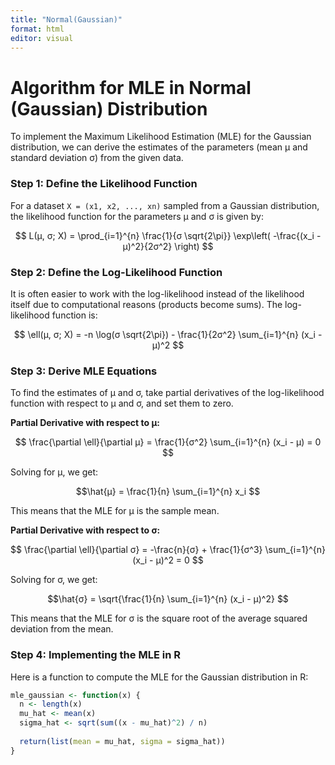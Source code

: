 ```yaml
---
title: "Normal(Gaussian)"
format: html
editor: visual
---
```


# Algorithm for MLE in Normal (Gaussian) Distribution

To implement the Maximum Likelihood Estimation (MLE) for the Gaussian distribution, we can derive the estimates of the parameters (mean μ and standard deviation σ) from the given data.

### Step 1: Define the Likelihood Function

For a dataset `X = (x1, x2, ..., xn)` sampled from a Gaussian distribution, the likelihood function for the parameters μ and σ is given by:

$$ L(μ, σ; X) = \prod_{i=1}^{n} \frac{1}{σ \sqrt{2\pi}} \exp\left( -\frac{(x_i - μ)^2}{2σ^2} \right) $$

### Step 2: Define the Log-Likelihood Function

It is often easier to work with the log-likelihood instead of the likelihood itself due to computational reasons (products become sums). The log-likelihood function is:

$$ \ell(μ, σ; X) = -n \log(σ \sqrt{2\pi}) - \frac{1}{2σ^2} \sum_{i=1}^{n} (x_i - μ)^2 $$

### Step 3: Derive MLE Equations

To find the estimates of μ and σ, take partial derivatives of the log-likelihood function with respect to μ and σ, and set them to zero.

**Partial Derivative with respect to μ:**

$$ \frac{\partial \ell}{\partial μ} = \frac{1}{σ^2} \sum_{i=1}^{n} (x_i - μ) = 0  $$

Solving for μ, we get:

$$\hat{μ} = \frac{1}{n} \sum_{i=1}^{n} x_i  $$

This means that the MLE for μ is the sample mean.

**Partial Derivative with respect to σ:**

$$ \frac{\partial \ell}{\partial σ} = -\frac{n}{σ} + \frac{1}{σ^3} \sum_{i=1}^{n} (x_i - μ)^2 = 0 $$

Solving for σ, we get:

$$\hat{σ} = \sqrt{\frac{1}{n} \sum_{i=1}^{n} (x_i - μ)^2} $$

This means that the MLE for σ is the square root of the average squared deviation from the mean.

### Step 4: Implementing the MLE in R

Here is a function to compute the MLE for the Gaussian distribution in R:

```r
mle_gaussian <- function(x) {
  n <- length(x)
  mu_hat <- mean(x)
  sigma_hat <- sqrt(sum((x - mu_hat)^2) / n)
  
  return(list(mean = mu_hat, sigma = sigma_hat))
}
```
